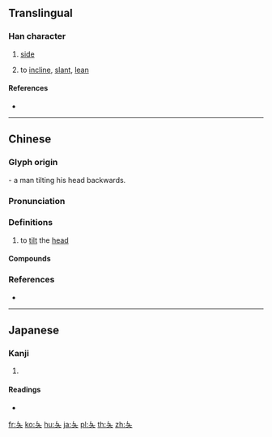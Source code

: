==Translingual==

===Han character===
{{Han char|rn=37|rad=大|as=00|sn=3|var=1|four=|canj=VK|ids=⿱㇉大}}

# {{lb|mul|archaic}} [[side]]
# to [[incline]], [[slant]], [[lean]]

====References====
* {{Han ref|kx=0248.030|dkj=05832|dj=0500.010|hdz=10524.020|uh=5928|ud=22824}}

----

==Chinese==
{{zh-forms}}

===Glyph origin===
{{Han etym}}
{{liushu|p}} - a man tilting his head backwards.

===Pronunciation===
{{zh-pron
|m=zè
|c=zak1
|mc=y
|oc=y
|cat=
}}

===Definitions===
{{zh-hanzi}}

# {{zh-obsolete}} to [[tilt]] the [[head]]

====Compounds====
{{zh-der|宜侯夨簋}}

===References===
* {{R:twedu|C01927}}

----

==Japanese==

===Kanji===
{{ja-kanji|grade=|rs=大00}}

# {{defn|lang=ja|sort=大00}}

====Readings====
* {{ja-readings|on=[[しょく]] (shoku), [[しき]] (shiki), [[れつ]] (retsu), [[れち]] (rechi)|kun=[[かたむける]] (katamukeru)}}

[[fr:夨]]
[[ko:夨]]
[[hu:夨]]
[[ja:夨]]
[[pl:夨]]
[[th:夨]]
[[zh:夨]]